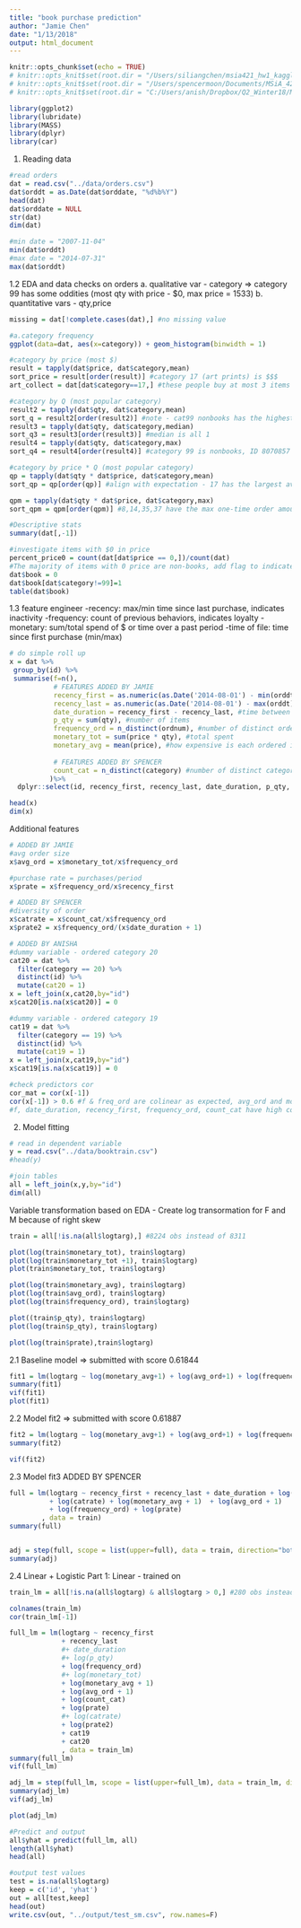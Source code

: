 ```yaml
---
title: "book purchase prediction"
author: "Jamie Chen"
date: "1/13/2018"
output: html_document
---
```


```r
knitr::opts_chunk$set(echo = TRUE)
# knitr::opts_knit$set(root.dir = "/Users/siliangchen/msia421_hw1_kaggle")
# knitr::opts_knit$set(root.dir = "/Users/spencermoon/Documents/MSiA_421/msia421_hw1_kagglee")
# knitr::opts_knit$set(root.dir = "C:/Users/anish/Dropbox/Q2_Winter18/MSIA_421_DataMining/msia421_hw1_kaggle")
```

```r
library(ggplot2)
library(lubridate)
library(MASS)
library(dplyr)
library(car)
```

1. Reading data
```r
#read orders
dat = read.csv("../data/orders.csv")
dat$orddt = as.Date(dat$orddate, "%d%b%Y")
head(dat)
dat$orddate = NULL
str(dat)
dim(dat)
```

```r
#min date = "2007-11-04"
min(dat$orddt)
#max date = "2014-07-31"
max(dat$orddt)
```

1.2 EDA and data checks on orders
a. qualitative var - category => category 99 has some oddities (most qty with price - $0, max price = 1533)
b. quantitative vars - qty,price
```r

missing = dat[!complete.cases(dat),] #no missing value

#a.category frequency 
ggplot(data=dat, aes(x=category)) + geom_histogram(binwidth = 1)

#category by price (most $)
result = tapply(dat$price, dat$category,mean)
sort_price = result[order(result)] #category 17 (art prints) is $$$
art_collect = dat[dat$category==17,] #these people buy at most 3 items

#category by Q (most popular category)
result2 = tapply(dat$qty, dat$category,mean)
sort_q = result2[order(result2)] #note - cat99 nonbooks has the highest avg 
result3 = tapply(dat$qty, dat$category,median)
sort_q3 = result3[order(result3)] #median is all 1
result4 = tapply(dat$qty, dat$category,max)
sort_q4 = result4[order(result4)] #category 99 is nonbooks, ID 8070857 has price =0, Q = max.

#category by price * Q (most popular category)
qp = tapply(dat$qty * dat$price, dat$category,mean)
sort_qp = qp[order(qp)] #align with expectation - 17 has the largest avg order size

qpm = tapply(dat$qty * dat$price, dat$category,max)
sort_qpm = qpm[order(qpm)] #8,14,35,37 have the max one-time order amounts, >$140k; makes sense, 37 is learning=> textbooks
```

```r
#Descriptive stats
summary(dat[,-1])

#investigate items with $0 in price
percent_price0 = count(dat[dat$price == 0,])/count(dat)
#The majority of items with 0 price are non-books, add flag to indicate: if category = 99, book = 0
dat$book = 0
dat$book[dat$category!=99]=1 
table(dat$book)
```

1.3 feature engineer
-recency: max/min time since last purchase, indicates inactivity
-frequency: count of previous behaviors, indicates loyalty
-monetary: sum/total spend of $ or time over a past period
-time of file: time since first purchase (min/max) 

```r
# do simple roll up
x = dat %>%
 group_by(id) %>%
 summarise(f=n(),
           # FEATURES ADDED BY JAMIE
           recency_first = as.numeric(as.Date('2014-08-01') - min(orddt)), #time since first purchase - tof
           recency_last = as.numeric(as.Date('2014-08-01') - max(orddt)), #time since last purchase - rec
           date_duration = recency_first - recency_last, #time between 1st and last purchases
           p_qty = sum(qty), #number of items 
           frequency_ord = n_distinct(ordnum), #number of distinct orders, which <= f
           monetary_tot = sum(price * qty), #total spent
           monetary_avg = mean(price), #how expensive is each ordered item
           
           # FEATURES ADDED BY SPENCER
           count_cat = n_distinct(category) #number of distinct categories ordered
          )%>% 
  dplyr::select(id, recency_first, recency_last, date_duration, p_qty, frequency_ord, monetary_tot, monetary_avg, count_cat,f)

head(x)
dim(x)
```
Additional features
```r
# ADDED BY JAMIE
#avg order size
x$avg_ord = x$monetary_tot/x$frequency_ord 

#purchase rate = purchases/period
x$prate = x$frequency_ord/x$recency_first

# ADDED BY SPENCER
#diversity of order
x$catrate = x$count_cat/x$frequency_ord
x$prate2 = x$frequency_ord/(x$date_duration + 1)

# ADDED BY ANISHA
#dummy variable - ordered category 20
cat20 = dat %>%
  filter(category == 20) %>%
  distinct(id) %>%
  mutate(cat20 = 1)
x = left_join(x,cat20,by="id")
x$cat20[is.na(x$cat20)] = 0

#dummy variable - ordered category 19
cat19 = dat %>%
  filter(category == 19) %>%
  distinct(id) %>%
  mutate(cat19 = 1)
x = left_join(x,cat19,by="id")
x$cat19[is.na(x$cat19)] = 0

#check predictors cor
cor_mat = cor(x[-1]) 
cor(x[-1]) > 0.6 #f & freq_ord are colinear as expected, avg_ord and monetary_tot
#f, date_duration, recency_first, frequency_ord, count_cat have high correlation
```


2. Model fitting
```r
# read in dependent variable
y = read.csv("../data/booktrain.csv")
#head(y)

#join tables
all = left_join(x,y,by="id")
dim(all)
```

Variable transformation based on EDA
- Create log transormation for F and M because of right skew
```r
train = all[!is.na(all$logtarg),] #8224 obs instead of 8311

plot(log(train$monetary_tot), train$logtarg)
plot(log(train$monetary_tot +1), train$logtarg)
plot(train$monetary_tot, train$logtarg)

plot(log(train$monetary_avg), train$logtarg)
plot(log(train$avg_ord), train$logtarg)
plot(log(train$frequency_ord), train$logtarg)

plot((train$p_qty), train$logtarg)
plot(log(train$p_qty), train$logtarg)

plot(log(train$prate),train$logtarg)
```
2.1 Baseline model => submitted with score 0.61844
```r
fit1 = lm(logtarg ~ log(monetary_avg+1) + log(avg_ord+1) + log(frequency_ord) + recency_first + recency_last, all)
summary(fit1)
vif(fit1)
plot(fit1)
```
2.2 Model fit2 => submitted with score 0.61887
```r
fit2 = lm(logtarg ~ log(monetary_avg+1) + log(avg_ord+1) + log(frequency_ord) + log(prate) + recency_first + recency_last, all)
summary(fit2)

vif(fit2)
```

2.3 Model fit3 ADDED BY SPENCER
```r
full = lm(logtarg ~ recency_first + recency_last + date_duration + log(p_qty) + log(count_cat)
          + log(catrate) + log(monetary_avg + 1)  + log(avg_ord + 1) 
          + log(frequency_ord) + log(prate)
        , data = train)
summary(full)


adj = step(full, scope = list(upper=full), data = train, direction="both")
summary(adj)
```

2.4 Linear + Logistic Part 1: Linear - trained on 
```r
train_lm = all[!is.na(all$logtarg) & all$logtarg > 0,] #280 obs instead of 8311

colnames(train_lm)
cor(train_lm[-1]) 

full_lm = lm(logtarg ~ recency_first 
             + recency_last 
             #+ date_duration 
             #+ log(p_qty) 
             + log(frequency_ord) 
             #+ log(monetary_tot) 
             + log(monetary_avg + 1) 
             + log(avg_ord + 1) 
             + log(count_cat)
             + log(prate) 
             #+ log(catrate) 
             + log(prate2) 
             + cat19 
             + cat20
             , data = train_lm)
summary(full_lm)
vif(full_lm)

adj_lm = step(full_lm, scope = list(upper=full_lm), data = train_lm, direction="both")
summary(adj_lm)
vif(adj_lm)

plot(adj_lm)
```


```r
#Predict and output
all$yhat = predict(full_lm, all)
length(all$yhat)
head(all)

#output test values
test = is.na(all$logtarg)
keep = c('id', 'yhat')
out = all[test,keep]
head(out)
write.csv(out, "../output/test_sm.csv", row.names=F)
```













